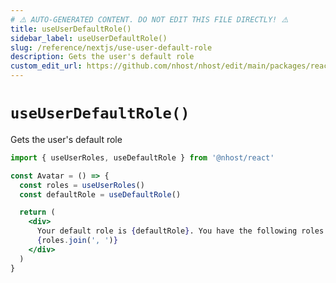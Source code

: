 ```yaml
---
# ⚠️ AUTO-GENERATED CONTENT. DO NOT EDIT THIS FILE DIRECTLY! ⚠️
title: useUserDefaultRole()
sidebar_label: useUserDefaultRole()
slug: /reference/nextjs/use-user-default-role
description: Gets the user's default role
custom_edit_url: https://github.com/nhost/nhost/edit/main/packages/react/src/hooks/user.ts#L385
---
```


# `useUserDefaultRole()`

Gets the user's default role

```jsx
import { useUserRoles, useDefaultRole } from '@nhost/react'

const Avatar = () => {
  const roles = useUserRoles()
  const defaultRole = useDefaultRole()

  return (
    <div>
      Your default role is {defaultRole}. You have the following roles:{' '}
      {roles.join(', ')}
    </div>
  )
}
```
